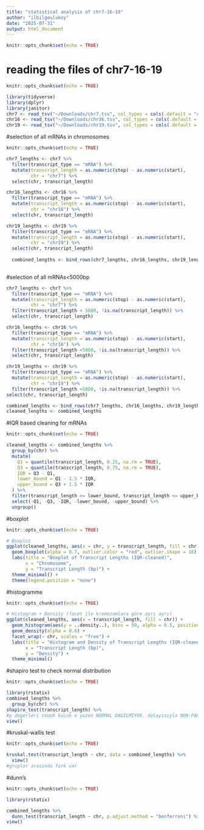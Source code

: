 ```yaml
---
title: "statistical analysis of chr7-16-19"
author: "ilbilgeulukoy"
date: "2025-07-31"
output: html_document
---
```


```r
knitr::opts_chunk$set(echo = TRUE)
```

# reading the files of chr7-16-19

```r
knitr::opts_chunk$set(echo = TRUE)

library(tidyverse)  
library(dplyr)
library(janitor)
chr7 <- read_tsv("~/Downloads/chr7.tsv", col_types = cols(.default = "c")) %>% clean_names()
chr16 <- read_tsv("~/Downloads/chr16.tsv", col_types = cols(.default = "c")) %>% clean_names()
chr19 <- read_tsv("~/Downloads/chr19.tsv", col_types = cols(.default = "c")) %>% clean_names()

```

#selection of all mRNAs in chromosomes
```r
knitr::opts_chunk$set(echo = TRUE)

chr7_lengths <- chr7 %>%
  filter(transcript_type == "mRNA") %>%
  mutate(transcript_length = as.numeric(stop) - as.numeric(start),
         chr = "chr7") %>%
  select(chr, transcript_length)

chr16_lengths <- chr16 %>%
  filter(transcript_type == "mRNA") %>%
  mutate(transcript_length = as.numeric(stop) - as.numeric(start),
         chr = "chr16") %>%
  select(chr, transcript_length)

chr19_lengths <- chr19 %>%
  filter(transcript_type == "mRNA") %>%
  mutate(transcript_length = as.numeric(stop) - as.numeric(start),
         chr = "chr19") %>%
  select(chr, transcript_length) 
  
  combined_lengths <- bind_rows(chr7_lengths, chr16_lengths, chr19_lengths) 
  
```


#selection of all mRNAs<5000bp
```r
chr7_lengths <- chr7 %>%
  filter(transcript_type == "mRNA") %>%
  mutate(transcript_length = as.numeric(stop) - as.numeric(start),
         chr = "chr7") %>%
  filter(transcript_length < 5000, !is.na(transcript_length)) %>% 
  select(chr, transcript_length)

chr16_lengths <- chr16 %>%
  filter(transcript_type == "mRNA") %>%
  mutate(transcript_length = as.numeric(stop) - as.numeric(start),
         chr = "chr16") %>%
  filter(transcript_length <5000, !is.na(transcript_length)) %>% 
  select(chr, transcript_length)

chr19_lengths <- chr19 %>%
  filter(transcript_type == "mRNA") %>%
  mutate(transcript_length = as.numeric(stop) - as.numeric(start),
         chr = "chr19") %>%
  filter(transcript_length <5000, !is.na(transcript_length)) %>% 
select(chr, transcript_length)

combined_lengths <- bind_rows(chr7_lengths, chr16_lengths, chr19_lengths)
cleaned_lengths <- combined_lengths 
```



#IQR based cleaning for mRNAs  
```r
knitr::opts_chunk$set(echo = TRUE)

cleaned_lengths <- combined_lengths %>% 
  group_by(chr) %>%
  mutate(
    Q1 = quantile(transcript_length, 0.25, na.rm = TRUE),
    Q3 = quantile(transcript_length, 0.75, na.rm = TRUE),
    IQR = Q3 - Q1,
    lower_bound = Q1 - 1.5 * IQR,
    upper_bound = Q3 + 1.5 * IQR
  ) %>%
  filter(transcript_length >= lower_bound, transcript_length <= upper_bound) %>%
  select(-Q1, -Q3, -IQR, -lower_bound, -upper_bound) %>%
  ungroup()
```


#boxplot
```r
knitr::opts_chunk$set(echo = TRUE)

# Boxplot
ggplot(cleaned_lengths, aes(x = chr, y = transcript_length, fill = chr)) +
  geom_boxplot(alpha = 0.7, outlier.color = "red", outlier.shape = 16) +
  labs(title = "Boxplot of Transcript Lengths (IQR-cleaned)",
       x = "Chromosome",
       y = "Transcript Length (bp)") +
  theme_minimal() +
  theme(legend.position = "none")
```

#histogramme
```r
knitr::opts_chunk$set(echo = TRUE)

# Histogram + Density (facet ile kromozomlara göre ayrı ayrı)
ggplot(cleaned_lengths, aes(x = transcript_length, fill = chr)) +
  geom_histogram(aes(y = ..density..), bins = 50, alpha = 0.5, position = "identity") +
  geom_density(alpha = 0.6) +
  facet_wrap(~ chr, scales = "free") +
  labs(title = "Histogram and Density of Transcript Lengths (IQR-cleaned)",
       x = "Transcript Length (bp)",
       y = "Density") +
  theme_minimal()
```

#shapiro test to check normal distribution

```r
knitr::opts_chunk$set(echo = TRUE)

library(rstatix)
combined_lengths %>%
  group_by(chr) %>% 
shapiro_test(transcript_length) %>% 
#p degerleri coook kucuk o yuzen NORMAL DAGILMIYOR. dolayisiyla NON-PARAMETRIK
view()

```

#kruskal-wallis test 

```r
knitr::opts_chunk$set(echo = TRUE)

kruskal.test(transcript_length ~ chr, data = combined_lengths) %>% 
  view()
#gruplar arasinda fark var

```

#dunn's

```r
knitr::opts_chunk$set(echo = TRUE)

library(rstatix)

combined_lengths %>%
  dunn_test(transcript_length ~ chr, p.adjust.method = "bonferroni") %>% 
view()
```

